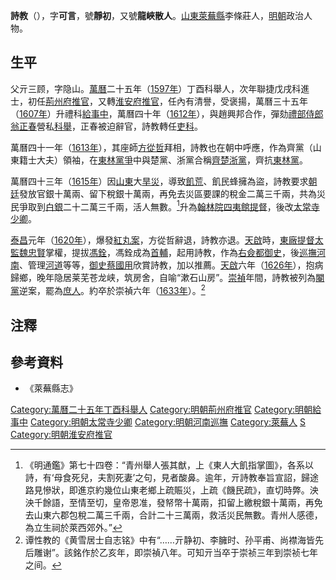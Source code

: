 '''{{ruby|亓|-{zh-hans:qí;zh-tw:ㄑㄧˊ}-}}詩教'''（{{bd|1557年||？1633年||Qi}}），字'''可言'''，號'''靜初'''，又號'''龍峽散人'''。[[山東|山東]][[萊蕪縣|萊蕪縣]]李條莊人，[[明朝|明朝]]政治人物。

==生平==
父亓三顾，字隐山。[[萬曆|萬曆]]二十五年（[[1597年|1597年]]）丁酉科舉人，次年聯捷戊戌科進士，初任[[荊州府|荊州府]][[推官|推官]]，又轉[[淮安府|淮安府]][[推官|推官]]，任內有清譽，受褒揚，萬曆三十五年（[[1607年|1607年]]）升禮科[[給事中|給事中]]，萬曆四十年（[[1612年|1612年]]），與趙興邦合作，彈劾[[禮部侍郎|禮部侍郎]][[翁正春|翁正春]]營私[[科舉|科舉]]，正春被迫辭官，詩教轉任[[吏科|吏科]]。

萬曆四十一年（[[1613年|1613年]]），其座師[[方從哲|方從哲]]拜相，詩教也在朝中呼應，作為齊黨（山東籍士大夫）領袖，在[[東林黨爭|東林黨爭]]中與楚黨、浙黨合稱[[齊楚浙黨|齊楚浙黨]]，齊抗[[東林黨|東林黨]]。

萬曆四十三年（[[1615年|1615年]]）因[[山東|山東]]大[[旱災|旱災]]，導致[[飢荒|飢荒]]、飢民蜂擁為盜，詩教要求[[朝廷|朝廷]]發放官銀十萬兩、留下稅銀十萬兩，再免去災區要課的稅金二萬三千兩，共為災民爭取到[[白銀|白銀]]二十二萬三千兩，活人無數。<ref>《明通鑑》第七十四卷：“青州舉人張其猷，上《東人大飢指掌圖》，各系以詩，有‘母食死兒，夫割死妻’之句，見者酸鼻。逾年，亓詩教奉旨宣詔，歸途路見慘狀，即進京約幾位山東老鄉上疏賑災，上疏《饑民疏》，直切時弊。泱泱千餘語，至情至切，皇帝恩准，發帑幣十萬兩，扣留上繳稅銀十萬兩，再免去山東六郡包稅二萬三千兩，合計二十三萬兩，救活災民無數。青州人感德，為立生祠於萊西郊外。”</ref>升為[[翰林院|翰林院]][[四夷館|四夷館]][[提督|提督]]，後改[[太常寺|太常寺]][[少卿|少卿]]。

[[泰昌|泰昌]]元年（[[1620年|1620年]]），爆發[[紅丸案|紅丸案]]，方從哲辭退，詩教亦退。[[天啟|天啟]]時，[[東廠|東廠]][[提督|提督]][[太監|太監]][[魏忠賢|魏忠賢]]掌權，提拔[[馮銓|馮銓]]，馮銓成為[[首輔|首輔]]，起用詩教，作為[[右僉都御史|右僉都御史]]，後[[巡撫|巡撫]][[河南|河南]]、管理[[河道|河道]]等等，[[御史|御史]][[蔡國用|蔡國用]]欣賞詩教，加以推薦。[[天啟|天啟]]六年（[[1626年|1626年]]），抱病歸鄉，晚年隐居莱芜苍龙峡，筑房舍，自喻“漱石山房”。[[崇禎|崇禎]]年間，詩教被列為[[閹黨|閹黨]]逆案，罷為[[庶人|庶人]]。約卒於崇禎六年（[[1633年|1633年]]）。<ref>谭性教的《黄雪居士自志铭》中有“……亓静初、李臃时、孙平甫、尚襟海皆先后雕谢”。該銘作於乙亥年，即崇禎八年。可知亓当卒于崇祯三年到崇祯七年之间。</ref>

==注釋==
{{reflist}}

==參考資料==
*《萊蕪縣志》

{{萬曆二十六年戊戌科殿試金榜}}
{{DEFAULTSORT:Qi亓}}
[[Category:萬曆二十五年丁酉科舉人|Category:萬曆二十五年丁酉科舉人]]
[[Category:明朝荊州府推官|Category:明朝荊州府推官]]
[[Category:明朝給事中|Category:明朝給事中]]
[[Category:明朝太常寺少卿|Category:明朝太常寺少卿]]
[[Category:明朝河南巡撫|Category:明朝河南巡撫]]
[[Category:萊蕪人|Category:萊蕪人]]
[[Category:亓姓|S]]
[[Category:明朝淮安府推官|Category:明朝淮安府推官]]